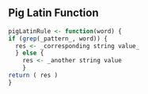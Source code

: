 ## Pig Latin Function 
```r
pigLatinRule <- function(word) {
if (grep(_pattern_, word)) {
  res <- _corresponding string value_
  } else {
    res <- _another string value
    }
return ( res )
}
``` 